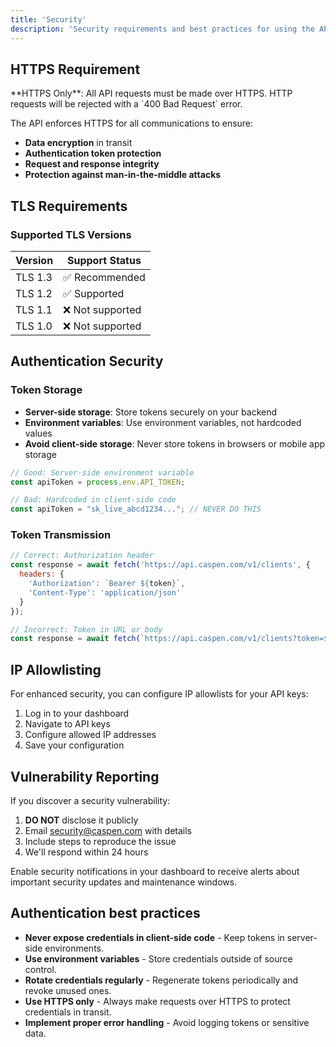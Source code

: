```yaml
---
title: 'Security'
description: 'Security requirements and best practices for using the API'
---
```


## HTTPS Requirement

<Warning>
**HTTPS Only**: All API requests must be made over HTTPS. HTTP requests will be rejected with a `400 Bad Request` error.
</Warning>

The API enforces HTTPS for all communications to ensure:
- **Data encryption** in transit
- **Authentication token protection**
- **Request and response integrity**
- **Protection against man-in-the-middle attacks**

## TLS Requirements

### Supported TLS Versions

| Version | Support Status |
|---------|----------------|
| TLS 1.3 | ✅ Recommended |
| TLS 1.2 | ✅ Supported |
| TLS 1.1 | ❌ Not supported |
| TLS 1.0 | ❌ Not supported |





## Authentication Security

### Token Storage

- **Server-side storage**: Store tokens securely on your backend
- **Environment variables**: Use environment variables, not hardcoded values
- **Avoid client-side storage**: Never store tokens in browsers or mobile app storage

```javascript
// Good: Server-side environment variable
const apiToken = process.env.API_TOKEN;

// Bad: Hardcoded in client-side code
const apiToken = "sk_live_abcd1234..."; // NEVER DO THIS
```

### Token Transmission

```javascript
// Correct: Authorization header
const response = await fetch('https://api.caspen.com/v1/clients', {
  headers: {
    'Authorization': `Bearer ${token}`,
    'Content-Type': 'application/json'
  }
});

// Incorrect: Token in URL or body
const response = await fetch(`https://api.caspen.com/v1/clients?token=${token}`);
```

## IP Allowlisting

For enhanced security, you can configure IP allowlists for your API keys:

1. Log in to your dashboard
2. Navigate to API keys
3. Configure allowed IP addresses
4. Save your configuration








## Vulnerability Reporting

If you discover a security vulnerability:

1. **DO NOT** disclose it publicly
2. Email security@caspen.com with details
3. Include steps to reproduce the issue
4. We'll respond within 24 hours

<Tip>
Enable security notifications in your dashboard to receive alerts about important security updates and maintenance windows.
</Tip>

## Authentication best practices

- **Never expose credentials in client-side code** - Keep tokens in server-side environments.
- **Use environment variables** - Store credentials outside of source control.
- **Rotate credentials regularly** - Regenerate tokens periodically and revoke unused ones.
- **Use HTTPS only** - Always make requests over HTTPS to protect credentials in transit.
- **Implement proper error handling** - Avoid logging tokens or sensitive data.

